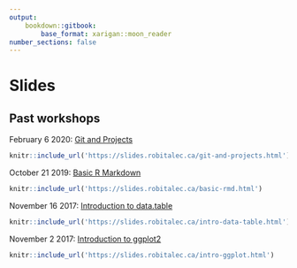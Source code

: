 ```yaml
---
output:
	bookdown::gitbook:
		base_format: xarigan::moon_reader
number_sections: false
---
```


# Slides

## Past workshops
February 6 2020: [Git and Projects](https://slides.robitalec.ca/git-and-projects.html)

```r
knitr::include_url('https://slides.robitalec.ca/git-and-projects.html')
```

October 21 2019: [Basic R Markdown](https://slides.robitalec.ca/basic-rmd.html)

```r
knitr::include_url('https://slides.robitalec.ca/basic-rmd.html')
```

November 16 2017: [Introduction to data.table](https://slides.robitalec.ca/intro-data-table.html)

```r
knitr::include_url('https://slides.robitalec.ca/intro-data-table.html')
```

November 2 2017: [Introduction to ggplot2](https://slides.robitalec.ca/intro-ggplot.html)

```r
knitr::include_url('https://slides.robitalec.ca/intro-ggplot.html')
```


